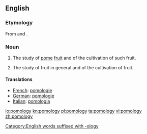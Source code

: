 ==English==

===Etymology===
From {{etyl|la|en}} {{term|pomum||fruit|lang=la}} and {{term|-ology|lang=en}}.

===Noun===
{{wikipedia}}
{{en-noun|-}}

# {{context|botany|lang=en}} The study of [[pome]] [[fruit]] and of the cultivation of such fruit.
# {{context|botany|lang=en}} The study of fruit in general and of the cultivation of fruit.

====Translations====
{{trans-top}}
*[[French]]: [[pomologie]]
*[[German]]: [[pomologie]]
*[[Italian]]: [[pomologia]]
{{trans-bottom}}

[[Category:English words suffixed with -ology]]

[[io:pomology]]
[[kn:pomology]]
[[pl:pomology]]
[[ta:pomology]]
[[vi:pomology]]
[[zh:pomology]]